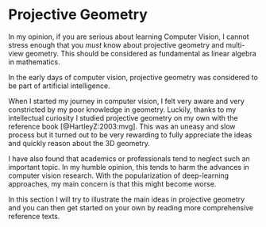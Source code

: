 # Projective Geometry

In my opinion, if you are serious about learning Computer Vision, I cannot
stress enough that you *must* know about projective geometry and multi-view
geometry. This should be considered as fundamental as linear algebra in
mathematics.

In the early days of computer vision, projective geometry was considered to be
part of artificial intelligence.

When I started my journey in computer vision, I felt very aware and very
constricted by my poor knowledge in geometry. Luckily, thanks to my intellectual
curiosity I studied projective geometry on my own with the reference book
[@HartleyZ:2003:mvg]. This was an uneasy and slow process but it turned out to
be very rewarding to fully appreciate the ideas and quickly reason about the 3D
geometry.

I have also found that academics or professionals tend to neglect such an
important topic. In my humble opinion, this tends to harm the advances in
computer vision research. With the popularization of deep-learning approaches,
my main concern is that this might become worse.

In this section I will try to illustrate the main ideas in projective geometry
and you can then get started on your own by reading more comprehensive reference
texts.
